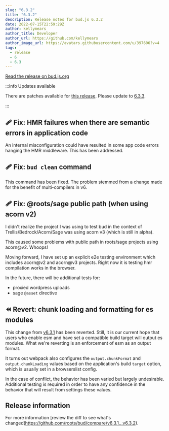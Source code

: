 ```yaml
---
slug: "6.3.2"
title: "6.3.2"
description: Release notes for bud.js 6.3.2
date: 2022-07-15T22:59:29Z
author: kellymears
author_title: Developer
author_url: https://github.com/kellymears
author_image_url: https://avatars.githubusercontent.com/u/397606?v=4
tags:
  - release
  - 6
  - 6.3
---
```


<!--This file is generated-->

[Read the release on bud.js.org](https://bud.js.org/blog/6.3.2)

<!--truncate-->

:::info Updates available

There are patches available for [this release](https://bud.js.org/releases/tags/6-3). Please update to [6.3.3](https://bud.js.org/releases/6.3.3).

:::

## 🩹 Fix: HMR failures when there are semantic errors in application code

An internal misconfiguration could have resulted in some app code errors hanging the HMR middleware. This has been addressed.

## 🩹 Fix: `bud clean` command

This command has been fixed. The problem stemmed from a change made for the benefit of multi-compilers in v6.

## 🩹 Fix: @roots/sage public path (when using acorn v2)

I didn't realize the project I was using to test bud in the context of Trellis/Bedrock/Acorn/Sage was using acorn v3 (which is still in alpha).

This caused some problems with public path in roots/sage projects using acorn@v2. Whoops!

Moving forward, I have set up an explicit e2e testing environment which includes acorn@v2 and acorn@v3 projects. Right now it is testing hmr compilation works in the browser.

In the future, there will be additional tests for:

- proxied wordpress uploads
- sage `@asset` directive

## ⏪ Revert: chunk loading and formatting for es modules

This change from [v6.3.1](https://bud.js.org/blog/6.3.1/#-fix-chunk-loading-and-formatting-for-es-modules) has been reverted. Still, it is our current hope that users who enable esm
and have set a compatible build target will output es modules. What we're reverting is an enforcement of esm as an output format.

It turns out webpack also configures the `output.chunkFormat` and `output.chunkLoading` values based on the application's build `target` option, which is usually set in a browserslist config.

In the case of conflict, the behavior has been varied but largely undesirable. Additional testing is required in order to have any confidence in the behavior that will result from settings these values.

## Release information

For more information [review the diff to see what's changed(https://github.com/roots/bud/compare/v6.3.1...v6.3.2).